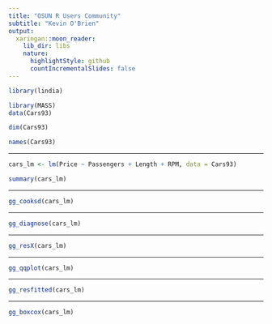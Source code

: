 ```yaml
---
title: "OSUN R Users Community"
subtitle: "Kevin O'Brien"
output:
  xaringan::moon_reader:
    lib_dir: libs
    nature:
      highlightStyle: github
      countIncrementalSlides: false
---
```


```r
library(lindia)

```

```r

library(MASS)
data(Cars93)

dim(Cars93)

names(Cars93)
```

---

```r

cars_lm <- lm(Price ~ Passengers + Length + RPM, data = Cars93)

summary(cars_lm)

```

---

```r


gg_cooksd(cars_lm)


```

---

```r

gg_diagnose(cars_lm)

```


---


```r

gg_resX(cars_lm)

```
---

```r
gg_qqplot(cars_lm) 
```

---

```r
gg_resfitted(cars_lm) 
```






---


```r

gg_boxcox(cars_lm)

```



